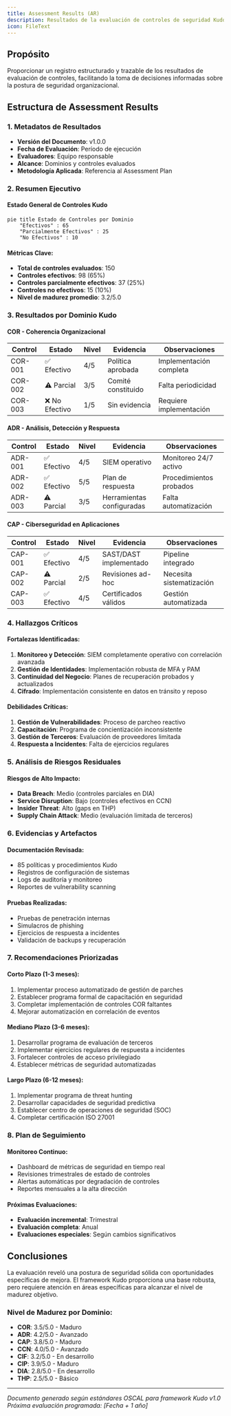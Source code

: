 ```yaml
---
title: Assessment Results (AR)
description: Resultados de la evaluación de controles de seguridad Kudo documentados según estándares OSCAL
icon: FileText
---
```


## Propósito

Proporcionar un registro estructurado y trazable de los resultados de evaluación de controles, facilitando la toma de decisiones informadas sobre la postura de seguridad organizacional.

## Estructura de Assessment Results

### 1. Metadatos de Resultados
- **Versión del Documento**: v1.0.0
- **Fecha de Evaluación**: Período de ejecución
- **Evaluadores**: Equipo responsable
- **Alcance**: Dominios y controles evaluados
- **Metodología Aplicada**: Referencia al Assessment Plan

### 2. Resumen Ejecutivo

#### Estado General de Controles Kudo

```mermaid
pie title Estado de Controles por Dominio
    "Efectivos" : 65
    "Parcialmente Efectivos" : 25
    "No Efectivos" : 10
```

#### Métricas Clave:
- **Total de controles evaluados**: 150
- **Controles efectivos**: 98 (65%)
- **Controles parcialmente efectivos**: 37 (25%)
- **Controles no efectivos**: 15 (10%)
- **Nivel de madurez promedio**: 3.2/5.0

### 3. Resultados por Dominio Kudo

#### COR - Coherencia Organizacional
| Control | Estado | Nivel | Evidencia | Observaciones |
|---------|--------|-------|-----------|---------------|
| COR-001 | ✅ Efectivo | 4/5 | Política aprobada | Implementación completa |
| COR-002 | ⚠️ Parcial | 3/5 | Comité constituido | Falta periodicidad |
| COR-003 | ❌ No Efectivo | 1/5 | Sin evidencia | Requiere implementación |

#### ADR - Análisis, Detección y Respuesta
| Control | Estado | Nivel | Evidencia | Observaciones |
|---------|--------|-------|-----------|---------------|
| ADR-001 | ✅ Efectivo | 4/5 | SIEM operativo | Monitoreo 24/7 activo |
| ADR-002 | ✅ Efectivo | 5/5 | Plan de respuesta | Procedimientos probados |
| ADR-003 | ⚠️ Parcial | 3/5 | Herramientas configuradas | Falta automatización |

#### CAP - Ciberseguridad en Aplicaciones
| Control | Estado | Nivel | Evidencia | Observaciones |
|---------|--------|-------|-----------|---------------|
| CAP-001 | ✅ Efectivo | 4/5 | SAST/DAST implementado | Pipeline integrado |
| CAP-002 | ⚠️ Parcial | 2/5 | Revisiones ad-hoc | Necesita sistematización |
| CAP-003 | ✅ Efectivo | 4/5 | Certificados válidos | Gestión automatizada |

### 4. Hallazgos Críticos

#### Fortalezas Identificadas:
1. **Monitoreo y Detección**: SIEM completamente operativo con correlación avanzada
2. **Gestión de Identidades**: Implementación robusta de MFA y PAM
3. **Continuidad del Negocio**: Planes de recuperación probados y actualizados
4. **Cifrado**: Implementación consistente en datos en tránsito y reposo

#### Debilidades Críticas:
1. **Gestión de Vulnerabilidades**: Proceso de parcheo reactivo
2. **Capacitación**: Programa de concientización inconsistente
3. **Gestión de Terceros**: Evaluación de proveedores limitada
4. **Respuesta a Incidentes**: Falta de ejercicios regulares

### 5. Análisis de Riesgos Residuales

#### Riesgos de Alto Impacto:
- **Data Breach**: Medio (controles parciales en DIA)
- **Service Disruption**: Bajo (controles efectivos en CCN)
- **Insider Threat**: Alto (gaps en THP)
- **Supply Chain Attack**: Medio (evaluación limitada de terceros)

### 6. Evidencias y Artefactos

#### Documentación Revisada:
- 85 políticas y procedimientos Kudo
- Registros de configuración de sistemas
- Logs de auditoría y monitoreo
- Reportes de vulnerability scanning

#### Pruebas Realizadas:
- Pruebas de penetración internas
- Simulacros de phishing
- Ejercicios de respuesta a incidentes
- Validación de backups y recuperación

### 7. Recomendaciones Priorizadas

#### Corto Plazo (1-3 meses):
1. Implementar proceso automatizado de gestión de parches
2. Establecer programa formal de capacitación en seguridad
3. Completar implementación de controles COR faltantes
4. Mejorar automatización en correlación de eventos

#### Mediano Plazo (3-6 meses):
1. Desarrollar programa de evaluación de terceros
2. Implementar ejercicios regulares de respuesta a incidentes
3. Fortalecer controles de acceso privilegiado
4. Establecer métricas de seguridad automatizadas

#### Largo Plazo (6-12 meses):
1. Implementar programa de threat hunting
2. Desarrollar capacidades de seguridad predictiva
3. Establecer centro de operaciones de seguridad (SOC)
4. Completar certificación ISO 27001

### 8. Plan de Seguimiento

#### Monitoreo Continuo:
- Dashboard de métricas de seguridad en tiempo real
- Revisiones trimestrales de estado de controles
- Alertas automáticas por degradación de controles
- Reportes mensuales a la alta dirección

#### Próximas Evaluaciones:
- **Evaluación incremental**: Trimestral
- **Evaluación completa**: Anual
- **Evaluaciones especiales**: Según cambios significativos

## Conclusiones

La evaluación reveló una postura de seguridad sólida con oportunidades específicas de mejora. El framework Kudo proporciona una base robusta, pero requiere atención en áreas específicas para alcanzar el nivel de madurez objetivo.

### Nivel de Madurez por Dominio:
- **COR**: 3.5/5.0 - Maduro
- **ADR**: 4.2/5.0 - Avanzado  
- **CAP**: 3.8/5.0 - Maduro
- **CCN**: 4.0/5.0 - Avanzado
- **CIF**: 3.2/5.0 - En desarrollo
- **CIP**: 3.9/5.0 - Maduro
- **DIA**: 2.8/5.0 - En desarrollo
- **THP**: 2.5/5.0 - Básico

---

*Documento generado según estándares OSCAL para framework Kudo v1.0*  
*Próxima evaluación programada: [Fecha + 1 año]*

